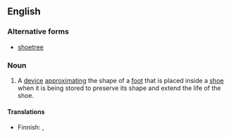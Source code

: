 ==English==

===Alternative forms===
* [[shoetree]]

===Noun===
{{en-noun}}
{{wikipedia}}

#A [[device]] [[approximating]] the shape of a [[foot]] that is placed inside a [[shoe]] when it is being stored to preserve its shape and extend the life of the shoe.

====Translations====
{{trans-top|device to preserve the shape of a shoe}}
* Finnish: {{t|fi|lepolesti}}, {{t+|fi|lesti}}
{{trans-mid}}
{{trans-bottom}}